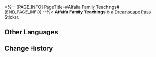 <%-- [PAGE_INFO]
PageTitle=#Alfalfa Family Teachings#
[END_PAGE_INFO] --%>
{{Stub|Location information}}
{{Item Infobox
|id          = 223732
|image       = Dreamscape Pass Sticker Text.png{{subst:void|<!--$UPLOAD:<<SpriteOutput/TravelBrochure/StickFigures/TBComStickIcon.png>-<Dreamscape Pass Sticker Text.png>-<Item Icons>>-->}}
|type        = Dreamscape Pass Sticker
|type2       = Stars in the Dream Stickers
|invCategory = 
|rarity      = 4
|effect      = 
|description = Digital stickers that can be used to decorate the pages of the Dreamtour Handbook. They come in many different styles.
|source1     = [[Investigate the Alfalfa Family Crest at Dewlight Pavilion]]
}}
{{Description|"Make more friends, because friends are money!"}}
'''Alfalfa Family Teachings''' is a [[Dreamscape Pass]] Sticker.

==Other Languages==
{{Other Languages
|en   = Alfalfa Family Teachings
|zhs  = 苜蓿草家训
|zht  = 苜蓿草家訓
|ja   = ルーサン家家訓
|ko   = 알팔파 가훈
|es   = Enseñanzas de la familia Alfalfa
|fr   = Devise de la Maison Grand-Trèfle
|ru   = Наставления клана Люцерн
|th   = คำสอนของตระกูล Alfalfa
|vi   = Phương Châm Của Gia Tộc Alfalfa
|de   = Lehre der Familie Alfalfa
|id   = Ajaran Alfalfa Family
|pt   = Ensinamentos da Família Alfafa
}}

==Change History==
{{Change History|2.1}}